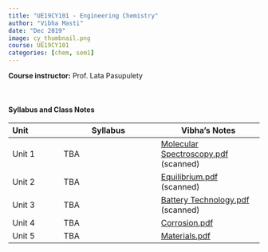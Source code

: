```yaml
---
title: "UE19CY101 - Engineering Chemistry"
author: "Vibha Masti"
date: "Dec 2019"
image: cy_thumbnail.png
course: UE19CY101
categories: [chem, sem1]
---
```


**Course instructor:** Prof. Lata Pasupulety

<br>


#### Syllabus and Class Notes

| Unit              | Syllabus                         |       Vibha's Notes                |
| :---------------- | -------------------------------- | ---------------------------------- |
| Unit 1            |  TBA  | [Molecular Spectroscopy.pdf](01%20Molecular%20Spectroscopy%20-%20Vibha.pdf) (scanned) |
| Unit 2            | TBA | [Equilibrium.pdf](02%20Equilibrium%20-%20Vibha.pdf) (scanned) |
| Unit 3            | TBA  | [Battery Technology.pdf](03%20Battery%20Technology%20-%20Vibha.pdf) (scanned) |
| Unit 4            | TBA | [Corrosion.pdf](04%20Corrosion.pdf) |
| Unit 5            | TBA | [Materials.pdf](05%20Materials.pdf) |


<br>


<!-- #### Textbooks: 

-  **T1**: "Learning PHP, MySQL & JavaScript", Robin Nixon. May 2018, 5th edition, O'Reilly Media, Inc.
-  **T2**: "Pro MERN Stack: Full Stack Web App Development with Mongo, Express, React, and Node", by Vasan Subramanian. March 2017, Apress

<br>

#### Reference Books:

- **R1**: "Beginning Node.js, Express & MongoDB Development", Greg Lim, July 2019
- **R2**: "Learning React, Functional Web Development with React and Redux", Alex Banks and Eve Porcello, May 2017, O'Reilly Media, Inc.

<br> -->
